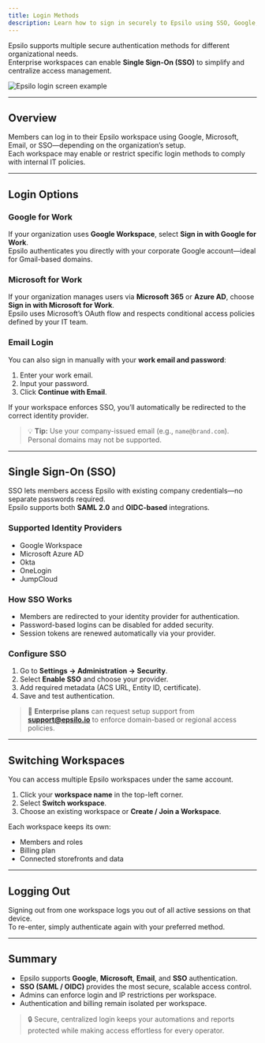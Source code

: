 ```yaml
---
title: Login Methods
description: Learn how to sign in securely to Epsilo using SSO, Google, Microsoft, or email authentication.
---
```

Epsilo supports multiple secure authentication methods for different organizational needs.  
Enterprise workspaces can enable **Single Sign-On (SSO)** to simplify and centralize access management.

![Epsilo login screen example](/assets/login-screen.png)

---

## Overview

Members can log in to their Epsilo workspace using Google, Microsoft, Email, or SSO—depending on the organization’s setup.  
Each workspace may enable or restrict specific login methods to comply with internal IT policies.

---

## Login Options

### Google for Work
If your organization uses **Google Workspace**, select **Sign in with Google for Work**.  
Epsilo authenticates you directly with your corporate Google account—ideal for Gmail-based domains.

### Microsoft for Work
If your organization manages users via **Microsoft 365** or **Azure AD**, choose **Sign in with Microsoft for Work**.  
Epsilo uses Microsoft’s OAuth flow and respects conditional access policies defined by your IT team.

### Email Login
You can also sign in manually with your **work email and password**:

1. Enter your work email.  
2. Input your password.  
3. Click **Continue with Email**.

If your workspace enforces SSO, you’ll automatically be redirected to the correct identity provider.

> 💡 **Tip:** Use your company-issued email (e.g., `name@brand.com`). Personal domains may not be supported.

---

## Single Sign-On (SSO)

SSO lets members access Epsilo with existing company credentials—no separate passwords required.  
Epsilo supports both **SAML 2.0** and **OIDC-based** integrations.

### Supported Identity Providers
- Google Workspace  
- Microsoft Azure AD  
- Okta  
- OneLogin  
- JumpCloud  

### How SSO Works
- Members are redirected to your identity provider for authentication.  
- Password-based logins can be disabled for added security.  
- Session tokens are renewed automatically via your provider.

### Configure SSO
1. Go to **Settings → Administration → Security**.  
2. Select **Enable SSO** and choose your provider.  
3. Add required metadata (ACS URL, Entity ID, certificate).  
4. Save and test authentication.

> 🏢 **Enterprise plans** can request setup support from **support@epsilo.io** to enforce domain-based or regional access policies.

---

## Switching Workspaces

You can access multiple Epsilo workspaces under the same account.

1. Click your **workspace name** in the top-left corner.  
2. Select **Switch workspace**.  
3. Choose an existing workspace or **Create / Join a Workspace**.

Each workspace keeps its own:
- Members and roles  
- Billing plan  
- Connected storefronts and data  

---

## Logging Out

Signing out from one workspace logs you out of all active sessions on that device.  
To re-enter, simply authenticate again with your preferred method.

---

## Summary

- Epsilo supports **Google**, **Microsoft**, **Email**, and **SSO** authentication.  
- **SSO (SAML / OIDC)** provides the most secure, scalable access control.  
- Admins can enforce login and IP restrictions per workspace.  
- Authentication and billing remain isolated per workspace.

> 🔒 Secure, centralized login keeps your automations and reports protected while making access effortless for every operator.
